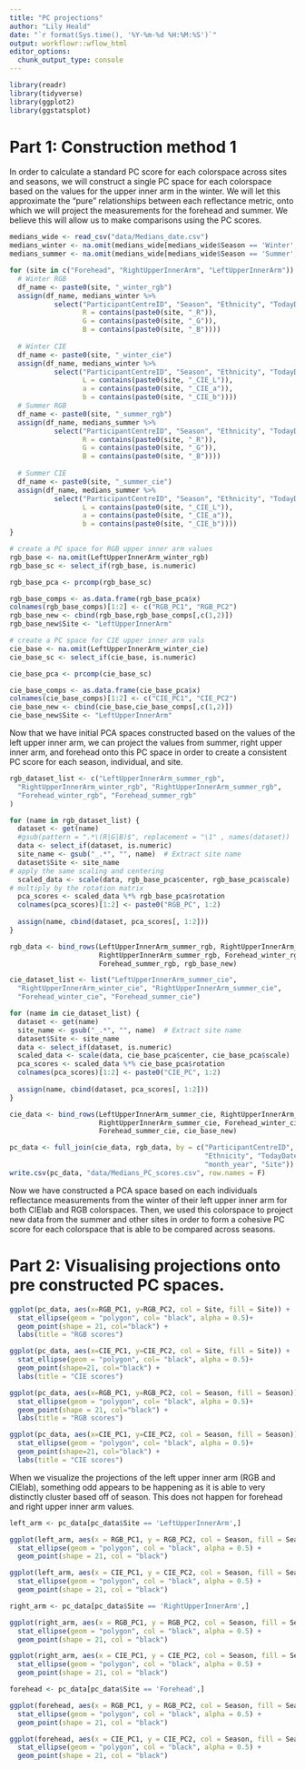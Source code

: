 ```yaml
---
title: "PC projections"
author: "Lily Heald"
date: "`r format(Sys.time(), '%Y-%m-%d %H:%M:%S')`"
output: workflowr::wflow_html
editor_options:
  chunk_output_type: console
---
```


```r
library(readr)
library(tidyverse)
library(ggplot2)
library(ggstatsplot)
```

# Part 1: Construction method 1

In order to calculate a standard PC score for each colorspace across sites and seasons, we will construct a single PC space for each colorspace based on the values for the upper inner arm in the winter. We will let this approximate the "pure" relationships between each reflectance metric, onto which we will project the measurements for the forehead and summer. We believe this will allow us to make comparisons using the PC scores. 

```r
medians_wide <- read_csv("data/Medians_date.csv")
medians_winter <- na.omit(medians_wide[medians_wide$Season == 'Winter',])
medians_summer <- na.omit(medians_wide[medians_wide$Season == 'Summer',])

for (site in c("Forehead", "RightUpperInnerArm", "LeftUpperInnerArm")) {
  # Winter RGB
  df_name <- paste0(site, "_winter_rgb")
  assign(df_name, medians_winter %>%
           select("ParticipantCentreID", "Season", "Ethnicity", "TodayDate", "month_year",
                  R = contains(paste0(site, "_R")),
                  G = contains(paste0(site, "_G")),
                  B = contains(paste0(site, "_B"))))
  
  # Winter CIE
  df_name <- paste0(site, "_winter_cie")
  assign(df_name, medians_winter %>%
           select("ParticipantCentreID", "Season", "Ethnicity", "TodayDate", "month_year", 
                  L = contains(paste0(site, "_CIE_L")),
                  a = contains(paste0(site, "_CIE_a")),
                  b = contains(paste0(site, "_CIE_b"))))
  # Summer RGB
  df_name <- paste0(site, "_summer_rgb")
  assign(df_name, medians_summer %>%
           select("ParticipantCentreID", "Season", "Ethnicity", "TodayDate", "month_year",  
                  R = contains(paste0(site, "_R")),
                  G = contains(paste0(site, "_G")),
                  B = contains(paste0(site, "_B"))))
  
  # Summer CIE
  df_name <- paste0(site, "_summer_cie")
  assign(df_name, medians_summer %>%
           select("ParticipantCentreID", "Season", "Ethnicity", "TodayDate", "month_year", 
                  L = contains(paste0(site, "_CIE_L")),
                  a = contains(paste0(site, "_CIE_a")),
                  b = contains(paste0(site, "_CIE_b"))))
}
```

```r
# create a PC space for RGB upper inner arm values
rgb_base <- na.omit(LeftUpperInnerArm_winter_rgb)
rgb_base_sc <- select_if(rgb_base, is.numeric)

rgb_base_pca <- prcomp(rgb_base_sc)

rgb_base_comps <- as.data.frame(rgb_base_pca$x)
colnames(rgb_base_comps)[1:2] <- c("RGB_PC1", "RGB_PC2")
rgb_base_new <- cbind(rgb_base,rgb_base_comps[,c(1,2)])
rgb_base_new$Site <- "LeftUpperInnerArm"

# create a PC space for CIE upper inner arm vals 
cie_base <- na.omit(LeftUpperInnerArm_winter_cie)
cie_base_sc <- select_if(cie_base, is.numeric)

cie_base_pca <- prcomp(cie_base_sc)

cie_base_comps <- as.data.frame(cie_base_pca$x)
colnames(cie_base_comps)[1:2] <- c("CIE_PC1", "CIE_PC2")
cie_base_new <- cbind(cie_base,cie_base_comps[,c(1,2)])
cie_base_new$Site <- "LeftUpperInnerArm"
```

Now that we have initial PCA spaces constructed based on the values of the left upper inner arm, we can project the values from summer, right upper inner arm, and forehead onto this PC space in order to create a consistent PC score for each season, individual, and site. 

```r
rgb_dataset_list <- c("LeftUpperInnerArm_summer_rgb",
  "RightUpperInnerArm_winter_rgb", "RightUpperInnerArm_summer_rgb",
  "Forehead_winter_rgb", "Forehead_summer_rgb"
)

for (name in rgb_dataset_list) {
  dataset <- get(name)
  #gsub(pattern = ".*\(R|G|B)$", replacement = "\1" , names(dataset))
  data <- select_if(dataset, is.numeric)
  site_name <- gsub("_.*", "", name)  # Extract site name
  dataset$Site <- site_name
# apply the same scaling and centering
  scaled_data <- scale(data, rgb_base_pca$center, rgb_base_pca$scale)
# multiply by the rotation matrix
  pca_scores <- scaled_data %*% rgb_base_pca$rotation
  colnames(pca_scores)[1:2] <- paste0("RGB_PC", 1:2)
  
  assign(name, cbind(dataset, pca_scores[, 1:2]))
}

rgb_data <- bind_rows(LeftUpperInnerArm_summer_rgb, RightUpperInnerArm_winter_rgb, 
                      RightUpperInnerArm_summer_rgb, Forehead_winter_rgb, 
                      Forehead_summer_rgb, rgb_base_new)

cie_dataset_list <- list("LeftUpperInnerArm_summer_cie",
  "RightUpperInnerArm_winter_cie", "RightUpperInnerArm_summer_cie",
  "Forehead_winter_cie", "Forehead_summer_cie")

for (name in cie_dataset_list) {
  dataset <- get(name)
  site_name <- gsub("_.*", "", name)  # Extract site name
  dataset$Site <- site_name
  data <- select_if(dataset, is.numeric)
  scaled_data <- scale(data, cie_base_pca$center, cie_base_pca$scale)
  pca_scores <- scaled_data %*% cie_base_pca$rotation
  colnames(pca_scores)[1:2] <- paste0("CIE_PC", 1:2)
  
  assign(name, cbind(dataset, pca_scores[, 1:2]))
}

cie_data <- bind_rows(LeftUpperInnerArm_summer_cie, RightUpperInnerArm_winter_cie, 
                      RightUpperInnerArm_summer_cie, Forehead_winter_cie, 
                      Forehead_summer_cie, cie_base_new)

pc_data <- full_join(cie_data, rgb_data, by = c("ParticipantCentreID", "Season", 
                                                "Ethnicity", "TodayDate", 
                                                "month_year", "Site"))
write.csv(pc_data, "data/Medians_PC_scores.csv", row.names = F)
```

Now we have constructed a PCA space based on each individuals reflectance measurements from the winter of their left upper inner arm for both CIElab and RGB colorspaces. Then, we used this colorspace to project new data from the summer and other sites in order to form a cohesive PC score for each colorspace that is able to be compared across seasons. 


# Part 2: Visualising projections onto pre constructed PC spaces.

```r
ggplot(pc_data, aes(x=RGB_PC1, y=RGB_PC2, col = Site, fill = Site)) +
  stat_ellipse(geom = "polygon", col= "black", alpha = 0.5)+
  geom_point(shape = 21, col="black") +
  labs(title = "RGB scores")

ggplot(pc_data, aes(x=CIE_PC1, y=CIE_PC2, col = Site, fill = Site)) +
  stat_ellipse(geom = "polygon", col= "black", alpha = 0.5)+
  geom_point(shape=21, col="black") +
  labs(title = "CIE scores")

ggplot(pc_data, aes(x=RGB_PC1, y=RGB_PC2, col = Season, fill = Season)) +
  stat_ellipse(geom = "polygon", col= "black", alpha = 0.5)+
  geom_point(shape = 21, col="black") +
  labs(title = "RGB scores")

ggplot(pc_data, aes(x=CIE_PC1, y=CIE_PC2, col = Season, fill = Season)) +
  stat_ellipse(geom = "polygon", col= "black", alpha = 0.5)+
  geom_point(shape=21, col="black") +
  labs(title = "CIE scores")
```

When we visualize the projections of the left upper inner arm (RGB and CIElab), something odd appears to be happening as it is able to very distinctly cluster based off of season. This does not happen for forehead and right upper inner arm values.

```r
left_arm <- pc_data[pc_data$Site == 'LeftUpperInnerArm',]

ggplot(left_arm, aes(x = RGB_PC1, y = RGB_PC2, col = Season, fill = Season)) + 
  stat_ellipse(geom = "polygon", col = "black", alpha = 0.5) + 
  geom_point(shape = 21, col = "black")

ggplot(left_arm, aes(x = CIE_PC1, y = CIE_PC2, col = Season, fill = Season)) + 
  stat_ellipse(geom = "polygon", col = "black", alpha = 0.5) + 
  geom_point(shape = 21, col = "black")

right_arm <- pc_data[pc_data$Site == 'RightUpperInnerArm',]

ggplot(right_arm, aes(x = RGB_PC1, y = RGB_PC2, col = Season, fill = Season)) + 
  stat_ellipse(geom = "polygon", col = "black", alpha = 0.5) + 
  geom_point(shape = 21, col = "black")

ggplot(right_arm, aes(x = CIE_PC1, y = CIE_PC2, col = Season, fill = Season)) + 
  stat_ellipse(geom = "polygon", col = "black", alpha = 0.5) + 
  geom_point(shape = 21, col = "black")

forehead <- pc_data[pc_data$Site == 'Forehead',]

ggplot(forehead, aes(x = RGB_PC1, y = RGB_PC2, col = Season, fill = Season)) + 
  stat_ellipse(geom = "polygon", col = "black", alpha = 0.5) + 
  geom_point(shape = 21, col = "black")

ggplot(forehead, aes(x = CIE_PC1, y = CIE_PC2, col = Season, fill = Season)) + 
  stat_ellipse(geom = "polygon", col = "black", alpha = 0.5) + 
  geom_point(shape = 21, col = "black")
```



